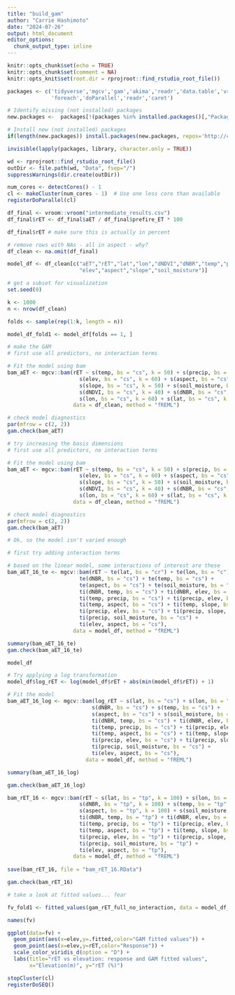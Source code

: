```yaml
---
title: "build_gam"
author: "Carrie Hashimoto"
date: "2024-07-26"
output: html_document
editor_options: 
  chunk_output_type: inline
---
```


```r
knitr::opts_chunk$set(echo = TRUE)
knitr::opts_chunk$set(comment = NA)
knitr::opts_knit$set(root.dir = rprojroot::find_rstudio_root_file())
```

```r
packages <- c('tidyverse','mgcv','gam','akima','readr','data.table','vroom',
              'foreach','doParallel','readr','caret')

# Identify missing (not installed) packages
new.packages <-  packages[!(packages %in% installed.packages()[,"Package"])]

# Install new (not installed) packages
if(length(new.packages)) install.packages(new.packages, repos='http://cran.rstudio.com/') else print('All required packages are installed.')

invisible(lapply(packages, library, character.only = TRUE))
```

```r
wd <- rprojroot::find_rstudio_root_file()
outDir <- file.path(wd, "Data", fsep="/")
suppressWarnings(dir.create(outDir)) 

num_cores <- detectCores() - 1
cl <- makeCluster(num_cores - 1)  # Use one less core than available
registerDoParallel(cl)
```

```r
df_final <- vroom::vroom("intermediate_results.csv")
df_final$rET <- df_final$aET / df_final$prefire_ET * 100

df_final$rET # make sure this is actually in percent

# remove rows with NAs - all in aspect - why?
df_clean <- na.omit(df_final)

model_df <- df_clean[c("aET","rET","lat","lon","dNDVI","dNBR","temp","precip",
                       "elev","aspect","slope","soil_moisture")]

# get a subset for visualization
set.seed(0)

k <- 1000
n <- nrow(df_clean)

folds <- sample(rep(1:k, length = n))

model_df_fold1 <- model_df[folds == 1, ]
```

```r
# make the GAM
# first use all predictors, no interaction terms

# Fit the model using bam
bam_aET <- mgcv::bam(rET ~ s(temp, bs = "cs", k = 50) + s(precip, bs = "cs", k = 50) +
                       s(elev, bs = "cs", k = 60) + s(aspect, bs = "cs", k = 50) + 
                       s(slope, bs = "cs", k = 50) + s(soil_moisture, bs = "cs", k = 50) +
                       s(dNDVI, bs = "cs", k = 40) + s(dNBR, bs = "cs", k = 40) +
                       s(lon, bs = "cs", k = 60) + s(lat, bs = "cs", k = 60),
                     data = df_clean, method = "fREML")

# check model diagnostics
par(mfrow = c(2, 2))
gam.check(bam_aET) 


```
```r
# try increasing the basis dimensions
# first use all predictors, no interaction terms

# Fit the model using bam
bam_aET <- mgcv::bam(rET ~ s(temp, bs = "cs", k = 50) + s(precip, bs = "cs", k = 50) +
                       s(elev, bs = "cs", k = 60) + s(aspect, bs = "cs", k = 50) + 
                       s(slope, bs = "cs", k = 50) + s(soil_moisture, bs = "cs", k = 50) +
                       s(dNDVI, bs = "cs", k = 40) + s(dNBR, bs = "cs", k = 40) +
                       s(lon, bs = "cs", k = 60) + s(lat, bs = "cs", k = 60),
                     data = df_clean, method = "fREML")

# check model diagnostics
par(mfrow = c(2, 2))
gam.check(bam_aET) 


```



```r
# Ok, so the model isn't varied enough

# first try adding interaction terms

# based on the linear model, some interactions of interest are these
bam_aET_16_te <- mgcv::bam(rET ~ te(lat, bs = "cr") + te(lon, bs = "c") +
                       te(dNBR, bs = "cs") + te(temp, bs = "cs") +
                       te(aspect, bs = "cs") + te(soil_moisture, bs = "cs") +
                       ti(dNBR, temp, bs = "cs") + ti(dNBR, elev, bs = "cs") +
                       ti(temp, precip, bs = "cs") + ti(precip, elev, bs = "cs") +
                       ti(temp, aspect, bs = "cs") + ti(temp, slope, bs = "cs") +
                       ti(precip, elev, bs = "cs") + ti(precip, slope, bs = "cs") +
                       ti(precip, soil_moisture, bs = "cs") +
                       ti(elev, aspect, bs = "cs"),
                     data = model_df, method = "fREML")

summary(bam_aET_16_te)
gam.check(bam_aET_16_te)
```
```r
model_df
```


```r
# Try applying a log transformation
model_df$log_rET <- log(model_df$rET + abs(min(model_df$rET)) + 1)

# Fit the model
bam_aET_16_log <- mgcv::bam(log_rET ~ s(lat, bs = "cs") + s(lon, bs = "cs") +
                           s(dNBR, bs = "cs") + s(temp, bs = "cs") +
                           s(aspect, bs = "cs") + s(soil_moisture, bs = "cs") +
                           ti(dNBR, temp, bs = "cs") + ti(dNBR, elev, bs = "cs") +
                           ti(temp, precip, bs = "cs") + ti(precip, elev, bs = "cs") +
                           ti(temp, aspect, bs = "cs") + ti(temp, slope, bs = "cs") +
                           ti(precip, elev, bs = "cs") + ti(precip, slope, bs = "cs") +
                           ti(precip, soil_moisture, bs = "cs") +
                           ti(elev, aspect, bs = "cs"),
                         data = model_df, method = "fREML")

summary(bam_aET_16_log)

gam.check(bam_aET_16_log)
```



```r
bam_rET_16 <- mgcv::bam(rET ~ s(lat, bs = "tp", k = 100) + s(lon, bs = "tp", k = 100) +
                       s(dNBR, bs = "tp", k = 100) + s(temp, bs = "tp", k = 100) +
                       s(aspect, bs = "tp", k = 100) + s(soil_moisture, bs = "tp", k = 100) +
                       ti(dNBR, temp, bs = "tp") + ti(dNBR, elev, bs = "tp") +
                       ti(temp, precip, bs = "tp") + ti(precip, elev, bs = "tp") +
                       ti(temp, aspect, bs = "tp") + ti(temp, slope, bs = "tp") +
                       ti(precip, elev, bs = "tp") + ti(precip, slope, bs = "tp") +
                       ti(precip, soil_moisture, bs = "tp") +
                       ti(elev, aspect, bs = "tp"),
                     data = model_df, method = "fREML")
 
save(bam_rET_16, file = "bam_rET_16.RData")

gam.check(bam_rET_16)

```

```r
# take a look at fitted values... fear

fv_fold1 <- fitted_values(gam_rET_full_no_interaction, data = model_df_fold1)

names(fv)

ggplot(data=fv) +
  geom_point(aes(x=elev,y=.fitted,color="GAM fitted values")) +
  geom_point(aes(x=elev,y=rET,color="Response")) +
  scale_color_viridis_d(option = "D") +
  labs(title="rET vs elevation: response and GAM fitted values",
       x="Elevation(m)", y="rET (%)")

```


```r
stopCluster(cl)
registerDoSEQ()
```

